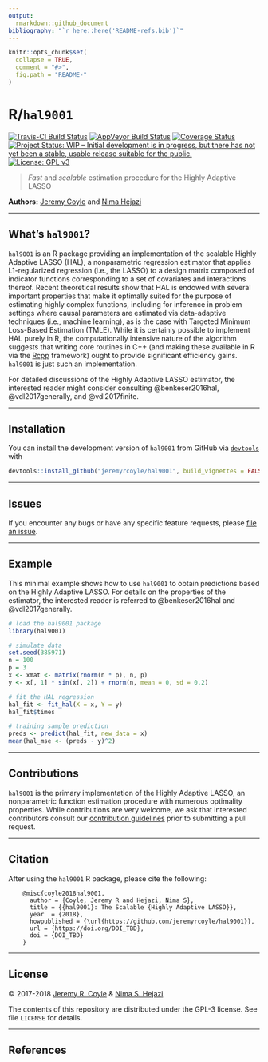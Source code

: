 ```yaml
---
output:
  rmarkdown::github_document
bibliography: "`r here::here('README-refs.bib')`"
---
```


<!-- README.md is generated from README.Rmd. Please edit that file -->

```r
knitr::opts_chunk$set(
  collapse = TRUE,
  comment = "#>",
  fig.path = "README-"
)
```

# R/`hal9001`

[![Travis-CI Build Status](https://travis-ci.org/jeremyrcoyle/hal9001.svg?branch=master)](https://travis-ci.org/jeremyrcoyle/hal9001)
[![AppVeyor Build  Status](https://ci.appveyor.com/api/projects/status/github/jeremyrcoyle/hal9001?branch=master&svg=true)](https://ci.appveyor.com/project/jeremyrcoyle/hal9001)
[![Coverage Status](https://img.shields.io/codecov/c/github/jeremyrcoyle/hal9001/master.svg)](https://codecov.io/github/jeremyrcoyle/hal9001?branch=master)
[![Project Status: WIP – Initial development is in progress, but there has not yet been a stable, usable release suitable for the public.](http://www.repostatus.org/badges/latest/wip.svg)](http://www.repostatus.org/#wip)
[![License: GPL v3](https://img.shields.io/badge/License-GPL%20v3-blue.svg)](http://www.gnu.org/licenses/gpl-3.0)

> _Fast_ and _scalable_ estimation procedure for the Highly Adaptive LASSO

__Authors:__ [Jeremy Coyle](https://github.com/jeremyrcoyle) and [Nima
Hejazi](https://nimahejazi.org)

---

## What's `hal9001`?

`hal9001` is an R package providing an implementation of the scalable Highly
Adaptive LASSO (HAL), a nonparametric regression estimator that applies 
L1-regularized regression (i.e., the LASSO) to a design matrix composed of
indicator functions corresponding to a set of covariates and interactions
thereof. Recent theoretical results show that HAL is endowed with several
important properties that make it optimally suited for the purpose of
estimating highly complex functions, including for inference in problem
settings where causal parameters are estimated via data-adaptive techniques
(i.e., machine learning), as is the case with Targeted Minimum Loss-Based
Estimation (TMLE). While it is certainly possible to implement HAL purely in R,
the computationally intensive nature of the algorithm suggests that writing
core routines in C++ (and making these available in R via the
[Rcpp](http://www.rcpp.org/) framework) ought to provide significant efficiency
gains. `hal9001` is just such an implementation.

For detailed discussions of the Highly Adaptive LASSO estimator, the interested
reader might consider consulting @benkeser2016hal, @vdl2017generally,
and @vdl2017finite.

---

## Installation

<!--
For standard use, we recommend installing the package from
[CRAN](https://cran.r-project.org/) via

```r
install.packages("hal9001")
```
-->

You can install the development version of `hal9001` from GitHub via
[`devtools`](https://www.rstudio.com/products/rpackages/devtools/) with

```r
devtools::install_github("jeremyrcoyle/hal9001", build_vignettes = FALSE)
```

---

## Issues

If you encounter any bugs or have any specific feature requests, please [file an
issue](https://github.com/jeremyrcoyle/hal9001/issues).

---

## Example

This minimal example shows how to use `hal9001` to obtain predictions based on
the Highly Adaptive LASSO. For details on the properties of the estimator, the
interested reader is referred to @benkeser2016hal and @vdl2017generally.

```r
# load the hal9001 package
library(hal9001)

# simulate data
set.seed(385971)
n = 100
p = 3
x <- xmat <- matrix(rnorm(n * p), n, p)
y <- x[, 1] * sin(x[, 2]) + rnorm(n, mean = 0, sd = 0.2)

# fit the HAL regression
hal_fit <- fit_hal(X = x, Y = y)
hal_fit$times

# training sample prediction
preds <- predict(hal_fit, new_data = x)
mean(hal_mse <- (preds - y)^2)
```

---

## Contributions

`hal9001` is the primary implementation of the Highly Adaptive LASSO, an
nonparametric function estimation procedure with numerous optimality
properties. While contributions are very welcome, we ask that interested
contributors consult our [contribution
guidelines](https://github.com/jeremyrcoyle/hal9001/blob/master/CONTRIBUTING.md)
prior to submitting a pull request.

---

## Citation

After using the `hal9001` R package, please cite the following:

        @misc{coyle2018hal9001,
          author = {Coyle, Jeremy R and Hejazi, Nima S},
          title = {{hal9001}: The Scalable {Highly Adaptive LASSO}},
          year  = {2018},
          howpublished = {\url{https://github.com/jeremyrcoyle/hal9001}},
          url = {https://doi.org/DOI_TBD},
          doi = {DOI_TBD}
        }

---

## License

&copy; 2017-2018 [Jeremy R. Coyle](https://github.com/jeremyrcoyle) & [Nima S.
Hejazi](https://nimahejazi.org)

The contents of this repository are distributed under the GPL-3 license. See
file `LICENSE` for details.

---

## References

